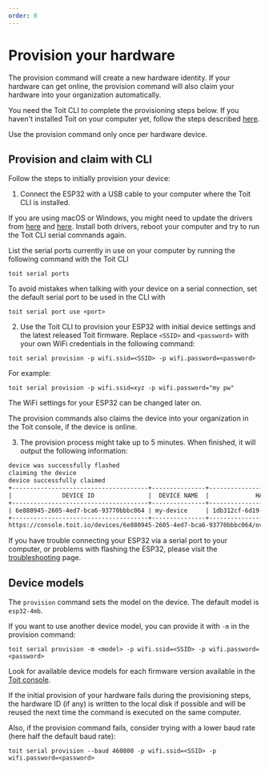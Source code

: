 ```yaml
---
order: 0
---
```


# Provision your hardware

The provision command will create a new hardware identity. If your hardware can get online, the provision command will also claim your hardware into your organization automatically.

You need the Toit CLI to complete the provisioning steps below. If you haven't installed Toit on your computer yet, follow the steps described [here](../../installation/toitcli).

<Note type="warning">

Use the provision command only once per hardware device.

</Note>

## Provision and claim with CLI

Follow the steps to initially provision your device:

1. Connect the ESP32 with a USB cable to your computer where the Toit CLI is installed.

<Note type="warning" title="Update drivers!">

If you are using macOS or Windows, you might need to update the drivers from
[here](https://ftdichip.com/drivers/vcp-drivers/) and 
[here](https://www.silabs.com/developers/usb-to-uart-bridge-vcp-drivers). 
Install both drivers, reboot your computer and try to run the Toit CLI serial commands again.

</Note>

List the serial ports currently in use on your computer by running the following command with the Toit CLI

```shell
toit serial ports
```

To avoid mistakes when talking with your device on a serial connection, set the default serial port to be used in the CLI with

```shell
toit serial port use <port>
```

2. Use the Toit CLI to provision your ESP32 with initial device settings and the latest released Toit firmware.
Replace `<SSID>` and `<password>` with your own WiFi credentials in the following command:

```shell
toit serial provision -p wifi.ssid=<SSID> -p wifi.password=<password>
```
For example:
```shell
toit serial provision -p wifi.ssid=xyz -p wifi.password="my pw"
```

  The WiFi settings for your ESP32 can be changed later on.

  The provision commands also claims the device into your organization in the Toit console, if the device is online. 

3. The provision process might take up to 5 minutes. When finished, it will output the following information:

```txt
device was successfully flashed
claiming the device
device successfully claimed
+--------------------------------------+---------------+--------------------------------------+
|              DEVICE ID               |  DEVICE NAME  |             HARDWARE ID              |
+--------------------------------------+---------------+--------------------------------------+
| 6e880945-2605-4ed7-bca6-93770bbbc064 | my-device     | 1db312cf-6d19-4c16-84d7-6b7f32b36da1 |
+--------------------------------------+---------------+--------------------------------------+
https://console.toit.io/devices/6e880945-2605-4ed7-bca6-93770bbbc064/overview

```

<Note title="Troubleshooting">

If you have trouble connecting your ESP32 via a serial port to your computer, or problems with flashing the ESP32, please visit the [troubleshooting](../serialport) page.

</Note>

## Device models

The `provision` command sets the model on the device. The default model is `esp32-4mb`.

If you want to use another device model, you can provide it with `-m` in the provision command:

```shell
toit serial provision -m <model> -p wifi.ssid=<SSID> -p wifi.password=<password>
```

Look for available device models for each firmware version available in the
[Toit console](https://console.toit.io/organization/firmware).

<Note title="Problems with provision?">
    
If the initial provision of your hardware fails during the provisioning steps, the hardware ID (if any) is written to the local disk if possible and will be reused the next time the command is executed on the same computer.

Also, if the provision command fails, consider trying with a lower baud rate (here half the default baud rate):

```shell
toit serial provision --baud 460800 -p wifi.ssid=<SSID> -p wifi.password=<password>
```
</Note>    

